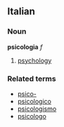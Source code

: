 ==Italian==
===Noun===
'''psicologia''' ''f''

# [[psychology]]

===Related terms===
*[[psico-]]
*[[psicologico]]
*[[psicologismo]]
*[[psicologo]]
